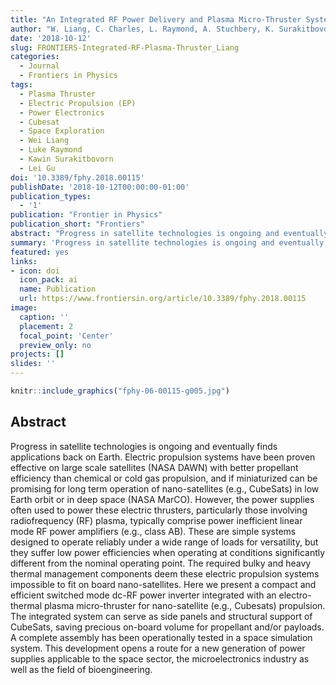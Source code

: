 ```yaml
---
title: "An Integrated RF Power Delivery and Plasma Micro-Thruster System for Nano-Satellites"
author: "W. Liang, C. Charles, L. Raymond, A. Stuchbery, K. Surakitbovorn, L. Gu, R. Boswell, J. Rivas-Davila"
date: '2018-10-12'
slug: FRONTIERS-Integrated-RF-Plasma-Thruster_Liang
categories:
  - Journal
  - Frontiers in Physics
tags: 
  - Plasma Thruster
  - Electric Propulsion (EP)
  - Power Electronics 
  - Cubesat
  - Space Exploration
  - Wei Liang
  - Luke Raymond
  - Kawin Surakitbovorn
  - Lei Gu
doi: '10.3389/fphy.2018.00115'
publishDate: '2018-10-12T00:00:00-01:00'
publication_types:
  - '1'
publication: "Frontier in Physics"
publication_short: "Frontiers"
abstract: "Progress in satellite technologies is ongoing and eventually finds applications back on Earth. Electric propulsion systems have been proven effective on large scale satellites (NASA DAWN) with better propellant efficiency than chemical or cold gas propulsion, and if miniaturized can be promising for long term operation of nano-satellites (e.g., CubeSats) in low Earth orbit or in deep space (NASA MarCO). However, the power supplies often used to power these electric thrusters, particularly those involving radiofrequency (RF) plasma, typically comprise power inefficient linear mode RF power amplifiers (e.g., class AB). These are simple systems designed to operate reliably under a wide range of loads for versatility, but they suffer low power efficiencies when operating at conditions significantly different from the nominal operating point. The required bulky and heavy thermal management components deem these electric propulsion systems impossible to fit on board nano-satellites. Here we present a compact and efficient switched mode dc-RF power inverter integrated with an electro-thermal plasma micro-thruster for nano-satellite (e.g., Cubesats) propulsion. The integrated system can serve as side panels and structural support of CubeSats, saving precious on-board volume for propellant and/or payloads. A complete assembly has been operationally tested in a space simulation system. This development opens a route for a new generation of power supplies applicable to the space sector, the microelectronics industry as well as the field of bioengineering."
summary: 'Progress in satellite technologies is ongoing and eventually finds applications back on Earth. Electric propulsion systems have been proven effective on large scale satellites (NASA DAWN) with better propellant efficiency than chemical or cold gas propulsion, and if miniaturized can be promising for long term operation of nano-satellites (e.g., CubeSats) in low Earth orbit or in deep space (NASA MarCO). Here we present a compact and efficient switched mode dc-RF power inverter integrated with an electro-thermal plasma micro-thruster for nano-satellite (e.g., Cubesats) propulsion. The integrated system can serve as side panels and structural support of CubeSats, saving precious on-board volume for propellant and/or payloads.'
featured: yes
links:
- icon: doi
  icon_pack: ai
  name: Publication
  url: https://www.frontiersin.org/article/10.3389/fphy.2018.00115   
image:
  caption: ''
  placement: 2
  focal_point: 'Center'
  preview_only: no
projects: []
slides: ''
---
```



```r
knitr::include_graphics("fphy-06-00115-g005.jpg")
```

## Abstract 

Progress in satellite technologies is ongoing and eventually finds applications back on Earth. Electric propulsion systems have been proven effective on large scale satellites (NASA DAWN) with better propellant efficiency than chemical or cold gas propulsion, and if miniaturized can be promising for long term operation of nano-satellites (e.g., CubeSats) in low Earth orbit or in deep space (NASA MarCO). However, the power supplies often used to power these electric thrusters, particularly those involving radiofrequency (RF) plasma, typically comprise power inefficient linear mode RF power amplifiers (e.g., class AB). These are simple systems designed to operate reliably under a wide range of loads for versatility, but they suffer low power efficiencies when operating at conditions significantly different from the nominal operating point. The required bulky and heavy thermal management components deem these electric propulsion systems impossible to fit on board nano-satellites. Here we present a compact and efficient switched mode dc-RF power inverter integrated with an electro-thermal plasma micro-thruster for nano-satellite (e.g., Cubesats) propulsion. The integrated system can serve as side panels and structural support of CubeSats, saving precious on-board volume for propellant and/or payloads. A complete assembly has been operationally tested in a space simulation system. This development opens a route for a new generation of power supplies applicable to the space sector, the microelectronics industry as well as the field of bioengineering.